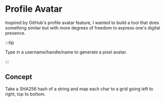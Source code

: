 
# Profile Avatar

Inspired by GitHub's profile avatar feature, I wanted to build a tool that does something similar but with more degrees of freedom to express one's digital presence.

:::tip

Type in a username/handle/name to generate a pixel avatar.

:::

<AvatarGenerator />

## Concept

Take a SHA256 hash of a string and map each char to a grid going left to right, top to bottom.

<AvatarGenerator displayRaw />
